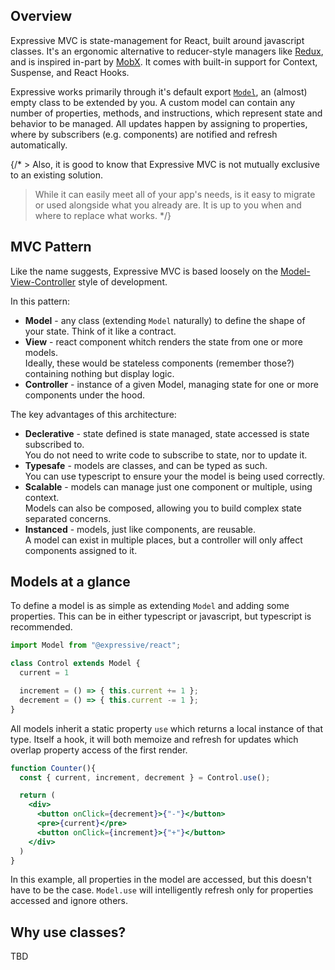 ## Overview

Expressive MVC is state-management for React, built around javascript classes.
It's an ergonomic alternative to reducer-style managers like [Redux](https://redux.js.org), and is inspired in-part by [MobX](https://mobx.js.org/README.html).
It comes with built-in support for Context, Suspense, and React Hooks.

Expressive works primarily through it's default export [`Model`](/apis/model), an (almost) empty class to be extended by you.
A custom model can contain any number of properties, methods, and instructions, which represent state and behavior to be managed.
All updates happen by assigning to properties, where by subscribers (e.g. components) are notified and refresh automatically.

{/* > Also, it is good to know that Expressive MVC is not mutually exclusive to an existing solution.
> While it can easily meet all of your app's needs, is it easy to migrate or used alongside what you already are.
> It is up to you when and where to replace what works. */}

## MVC Pattern

Like the name suggests, Expressive MVC is based loosely on the [Model-View-Controller](https://en.wikipedia.org/wiki/Model%E2%80%93view%E2%80%93controller) style of development.

In this pattern:

- **Model** - any class (extending `Model` naturally) to define the shape of your state. Think of it like a contract.
- **View** - react component whitch renders the state from one or more models. <br />
  Ideally, these would be stateless components (remember those?) containing nothing but display logic.
- **Controller** - instance of a given Model, managing state for one or more components under the hood.

The key advantages of this architecture:

- **Declerative** - state defined is state managed, state accessed is state subscribed to. <br />
  You do not need to write code to subscribe to state, nor to update it.
- **Typesafe** - models are classes, and can be typed as such. <br />
  You can use typescript to ensure your the model is being used correctly.
- **Scalable** - models can manage just one component or multiple, using context. <br />
  Models can also be composed, allowing you to build complex state separated concerns.
- **Instanced** - models, just like components, are reusable. <br />
  A model can exist in multiple places, but a controller will only affect components assigned to it.

## Models at a glance

To define a model is as simple as extending `Model` and adding some properties.
This can be in either typescript or javascript, but typescript is recommended.

```ts
import Model from "@expressive/react";

class Control extends Model {
  current = 1

  increment = () => { this.current += 1 };
  decrement = () => { this.current -= 1 };
}
```

All models inherit a static property `use` which returns a local instance of that type.
Itself a hook, it will both memoize and refresh for updates which overlap property access of the first render.

```jsx
function Counter(){
  const { current, increment, decrement } = Control.use();

  return (
    <div>
      <button onClick={decrement}>{"-"}</button>
      <pre>{current}</pre>
      <button onClick={increment}>{"+"}</button>
    </div>
  )
}
```

In this example, all properties in the model are accessed, but this doesn't have to be the case.
`Model.use` will intelligently refresh only for properties accessed and ignore others.

## Why use classes?

TBD